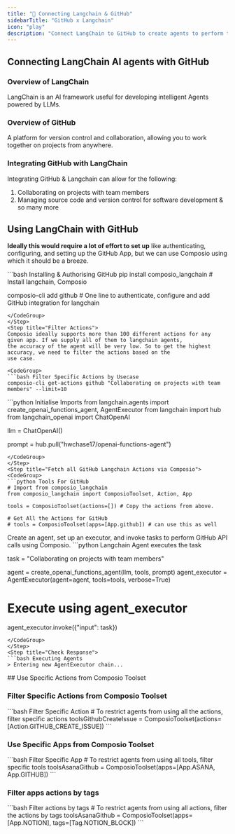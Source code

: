 ```yaml
---
title: "🚀 Connecting Langchain & GitHub"
sidebarTitle: "GitHub x Langchain"
icon: "play"
description: "Connect LangChain to GitHub to create agents to perform tasks using natural language"
---
```


## Connecting LangChain AI agents with GitHub

### Overview of LangChain

LangChain is an AI framework useful for developing intelligent Agents powered by LLMs.

### Overview of GitHub

A platform for version control and collaboration, allowing you to work together on projects from anywhere.

### Integrating GitHub with LangChain

Integrating GitHub & Langchain can allow for the following:

1. Collaborating on projects with team members
2. Managing source code and version control for software development
& so many more

## Using LangChain with GitHub

<Steps>
<Step title="Setting Up the Environment">

**Ideally this would require a lot of effort to set up** like authenticating, configuring, and setting up the GitHub App, but we can use Composio using which it should be a breeze.

<CodeGroup>
```bash Installing & Authorising GitHub
pip install composio_langchain # Install langchain, Composio 

composio-cli add github # One line to authenticate, configure and add GitHub integration for langchain
```
</CodeGroup>
</Step>
<Step title="Filter Actions">
Composio ideally supports more than 100 different actions for any given app. If we supply all of them to langchain agents, 
the accuracy of the agent will be very low. So to get the highest accuracy, we need to filter the actions based on the 
use case.

<CodeGroup>
```bash Filter Specific Actions by Usecase
composio-cli get-actions github "Collaborating on projects with team members" --limit=10
```
</CodeGroup>

</Step>
<Step title="Import Base Packages">

<CodeGroup>
```python Initialise Imports
from langchain.agents import create_openai_functions_agent, AgentExecutor
from langchain import hub
from langchain_openai import ChatOpenAI


llm = ChatOpenAI()

prompt = hub.pull("hwchase17/openai-functions-agent")
```
</CodeGroup>
</Step>
<Step title="Fetch all GitHub Langchain Actions via Composio">
<CodeGroup>
```python Tools For GitHub
# Import from composio_langchain
from composio_langchain import ComposioToolset, Action, App

tools = ComposioToolset(actions=[]) # Copy the actions from above. 

# Get All the Actions for GitHub
# tools = ComposioToolset(apps=[App.github]) # can use this as well
```
</CodeGroup>
</Step>
<Step title="Execute the Agent">
Create an agent, set up an executor, and invoke tasks to perform GitHub API calls using Composio. 
<CodeGroup>
```python Langchain Agent executes the task

task = "Collaborating on projects with team members"

agent = create_openai_functions_agent(llm, tools, prompt)
agent_executor = AgentExecutor(agent=agent, tools=tools, verbose=True)

# Execute using agent_executor
agent_executor.invoke({"input": task})
```
</CodeGroup>
</Step>
<Step title="Check Response">
```bash Executing Agents
> Entering new AgentExecutor chain...
```
</Step>
</Steps>
## Use Specific Actions from Composio Toolset

### Filter Specific Actions from Composio Toolset

<CodeGroup>
```bash Filter Specific Action
# To restrict agents from using all the actions, filter specific actions
toolsGithubCreateIssue = ComposioToolset(actions=[Action.GITHUB_CREATE_ISSUE])
```
</CodeGroup>

### Use Specific Apps from Composio Toolset
<CodeGroup>
```bash Filter Specific App
# To restrict agents from using all tools, filter specific tools
toolsAsanaGithub = ComposioToolset(apps=[App.ASANA, App.GITHUB])
```
</CodeGroup>

### Filter apps actions by tags 
<CodeGroup>
```bash Filter actions by tags
# To restrict agents from using all actions, filter the actions by tags
toolsAsanaGithub = ComposioToolset(apps=[App.NOTION], tags=[Tag.NOTION_BLOCK])
```
</CodeGroup>

